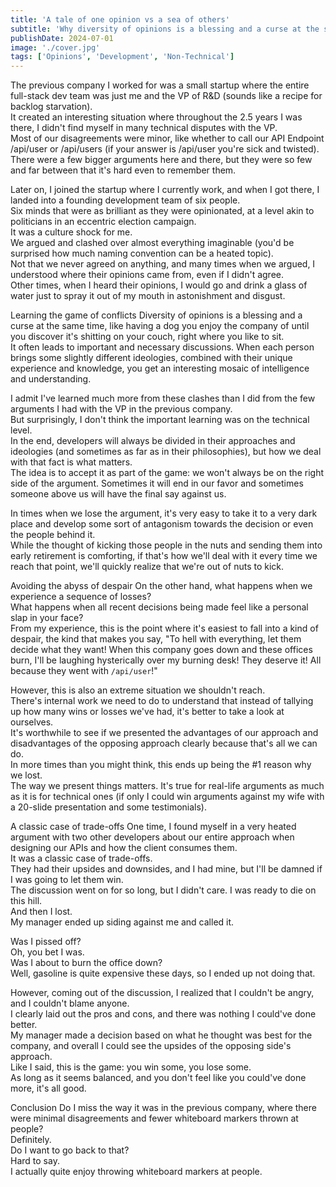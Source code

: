 ```yaml
---
title: 'A tale of one opinion vs a sea of others'
subtitle: 'Why diversity of opinions is a blessing and a curse at the same time'
publishDate: 2024-07-01
image: './cover.jpg'
tags: ['Opinions', 'Development', 'Non-Technical']
---
```


The previous company I worked for was a small startup where the entire full-stack dev team was just me and the VP of R&D (sounds like a recipe for backlog starvation).\
It created an interesting situation where throughout the 2.5 years I was there, I didn't find myself in many technical disputes with the VP.\
Most of our disagreements were minor, like whether to call our API Endpoint
<CodeSnippet>/api/user</CodeSnippet> or <CodeSnippet>/api/users</CodeSnippet> (if your answer is <CodeSnippet>/api/user</CodeSnippet> you're sick and twisted).\
There were a few bigger arguments here and there, but they were so few and far between that it's hard even to remember them.

Later on, I joined the startup where I currently work, and when I got there, I landed into a founding development team of six people.\
Six minds that were as brilliant as they were opinionated, at a level akin to politicians in an eccentric election campaign.\
It was a culture shock for me.\
We argued and clashed over almost everything imaginable (you'd be surprised how much naming convention can be a heated topic).\
Not that we never agreed on anything, and many times when we argued, I understood where their opinions came from, even if I didn't agree.\
Other times, when I heard their opinions, I would go and drink a glass of water just to spray it out of my mouth in astonishment and disgust.

<Heading>Learning the game of conflicts</Heading>
<Emphasis>Diversity of opinions is a blessing and a curse at the same time</Emphasis>, like having a dog you enjoy the company of until you discover it's shitting on your couch, right where you like to sit.\
It often leads to important and necessary discussions. When each person brings some slightly different ideologies, combined with their unique experience and knowledge, you get an interesting mosaic of intelligence and understanding.

I admit I've learned much more from these clashes than I did from the few arguments I had with the VP in the previous company.\
But surprisingly, I don't think the important learning was on the technical level.\
In the end, developers will always be divided in their approaches and ideologies (and sometimes as far as in their philosophies), but how we deal with that fact is what matters.\
The idea is to accept it as part of the game: we won't always be on the right side of the argument. Sometimes it will end in our favor and sometimes someone above us will have the final say against us.

In times when we lose the argument, it's very easy to take it to a very dark place and develop some sort of antagonism towards the decision or even the people behind it.\
While the thought of kicking those people in the nuts and sending them into early retirement is comforting, if that's how we'll deal with it every time we reach that point, we'll quickly realize that we're out of nuts to kick.

<Heading>Avoiding the abyss of despair</Heading>
On the other hand, what happens when we experience a sequence of losses?\
What happens when all recent decisions being made feel like a personal slap in your face?\
From my experience, this is the point where it's easiest to fall into a kind of despair, the kind that makes you say, "To hell with everything, let them decide what they want! When this company goes down and these offices burn, I'll be laughing hysterically over my burning desk! They deserve it! All because they went with `/api/user`!"

However, this is also an extreme situation we shouldn't reach.\
There's internal work we need to do to understand that instead of tallying up how many wins or losses we've had, it's better to take a look at ourselves.\
It's worthwhile to see if we presented the advantages of our approach and disadvantages of the opposing approach clearly because that's all we can do.\
In more times than you might think, this ends up being the #1 reason why we lost.\
The way we present things matters. It's true for real-life arguments as much as it is for technical ones (if only I could win arguments against my wife with a 20-slide presentation and some testimonials).

<Heading>A classic case of trade-offs</Heading>
One time, I found myself in a very heated argument with two other developers about our entire approach when designing our APIs and how the client consumes them.\
It was a classic case of trade-offs.\
They had their upsides and downsides, and I had mine, but I'll be damned if I was going to let them win.\
The discussion went on for so long, but I didn't care. I was ready to die on this hill.\
And then I lost.\
My manager ended up siding against me and called it.

Was I pissed off?\
Oh, you bet I was.\
Was I about to burn the office down?\
Well, gasoline is quite expensive these days, so I ended up not doing that.

However, coming out of the discussion, I realized that I couldn't be angry, and I couldn't blame anyone.\
I clearly laid out the pros and cons, and there was nothing I could've done better.\
My manager made a decision based on what he thought was best for the company, and overall I could see the upsides of the opposing side's approach.\
Like I said, this is the game: you win some, you lose some.\
As long as it seems balanced, and you don't feel like you could've done more, it's all good.

<Heading>Conclusion</Heading>
Do I miss the way it was in the previous company, where there were minimal disagreements and fewer whiteboard markers thrown at people?\
Definitely.\
Do I want to go back to that?\
Hard to say.\
I actually quite enjoy throwing whiteboard markers at people.

